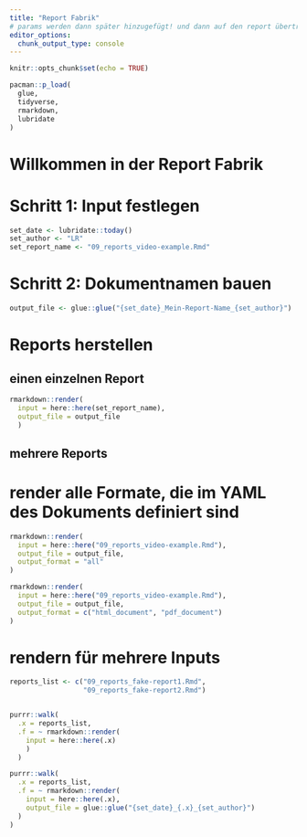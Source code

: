 ```yaml
---
title: "Report Fabrik"
# params werden dann später hinzugefügt! und dann auf den report übertragen :)
editor_options: 
  chunk_output_type: console
---
```


```r
knitr::opts_chunk$set(echo = TRUE)

pacman::p_load(
  glue,
  tidyverse,
  rmarkdown,
  lubridate
)
```

# Willkommen in der Report Fabrik

# Schritt 1: Input festlegen
```r
set_date <- lubridate::today()
set_author <- "LR"
set_report_name <- "09_reports_video-example.Rmd"
```


# Schritt 2: Dokumentnamen bauen
```r
output_file <- glue::glue("{set_date}_Mein-Report-Name_{set_author}")
```


# Reports herstellen

## einen einzelnen Report

```r
rmarkdown::render(
  input = here::here(set_report_name),
  output_file = output_file
  )
```

## mehrere Reports

# render alle Formate, die im YAML des Dokuments definiert sind

```r
rmarkdown::render(
  input = here::here("09_reports_video-example.Rmd"),
  output_file = output_file,
  output_format = "all"
)
```

```r
rmarkdown::render(
  input = here::here("09_reports_video-example.Rmd"),
  output_file = output_file,
  output_format = c("html_document", "pdf_document")
)
```

# rendern für mehrere Inputs

```r
reports_list <- c("09_reports_fake-report1.Rmd",
                  "09_reports_fake-report2.Rmd")


purrr::walk(
  .x = reports_list,
  .f = ~ rmarkdown::render(
    input = here::here(.x)
    )
  )

```

```r
purrr::walk(
  .x = reports_list,
  .f = ~ rmarkdown::render(
    input = here::here(.x),
    output_file = glue::glue("{set_date}_{.x}_{set_author}")
  )
)
```

